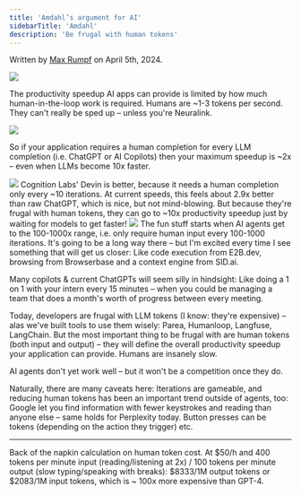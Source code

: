 ```yaml
---
title: 'Amdahl’s argument for AI'
sidebarTitle: 'Amdahl'
description: 'Be frugal with human tokens'
---
```

Written by [Max Rumpf](https://x.com/md_rumpf) on April 5th, 2024.
<Frame caption="I pin human completions at 1 token per second in all calculations. That is realistic for high quality human tokens, although some people are faster or slower.">
    <img src="/_img/writing/amdahl.png"/>
</Frame>

The productivity speedup AI apps can provide is limited by how much human-in-the-loop work is required. Humans are ~1-3 tokens per second. They can't really be sped up – unless you're Neuralink.
<Frame caption="BCG puts this number at 1.4x. I'm fine disagreeing. The 1.8x is at current GPT-4 speeds">
    <img src="/_img/writing/chatgpt.png"/>
</Frame>

So if your application requires a human completion for every LLM completion (i.e. ChatGPT or AI Copilots) then your maximum speedup is ~2x – even when LLMs become 10x faster.
<Frame caption="Devin doesn't fully realize it's potential yet.">
    <img src="/_img/writing/devin.png"/>
</Frame>
Cognition Labs' Devin is better, because it needs a human completion only every ~10 iterations. At current speeds, this feels about 2.9x better than raw ChatGPT, which is nice, but not mind-blowing. But because they're frugal with human tokens, they can go to ~10x productivity speedup just by waiting for models to get faster! 

<Frame caption="Let's free that y axis! Future agent only needs a human completion every 100 iterations.">
    <img src="/_img/writing/future.png"/>
</Frame>
The fun stuff starts when AI agents get to the 100-1000x range, i.e. only require human input every 100-1000 iterations. It's going to be a long way there – but I'm excited every time I see something that will get us closer: Like code execution from E2B.dev, browsing from Browserbase and a context engine from SID.ai.


Many copilots & current ChatGPTs will seem silly in hindsight: Like doing a 1 on 1 with your intern every 15 minutes – when you could be managing a team that does a month's worth of progress between every meeting. 

Today, developers are frugal with LLM tokens (I know: they're expensive) – alas we've built tools to use them wisely: Parea, Humanloop, Langfuse, LangChain. But the most important thing to be frugal with are human tokens (both input and output) – they will define the overall productivity speedup your application can provide. Humans are insanely slow. 

AI agents don't yet work well – but it won't be a competition once they do.

Naturally, there are many caveats here: Iterations are gameable, and reducing human tokens has been an important trend outside of agents, too: Google let you find information with fewer keystrokes and reading than anyone else – same holds for Perplexity today. Button presses can be tokens (depending on the action they trigger) etc. 

----
Back of the napkin calculation on human token cost. At \$50/h and 400 tokens per minute input (reading/listening at 2x) / 100 tokens per minute output (slow typing/speaking with breaks): \$8333/1M output tokens or $2083/1M input tokens, which is ~ 100x more expensive than GPT-4.
